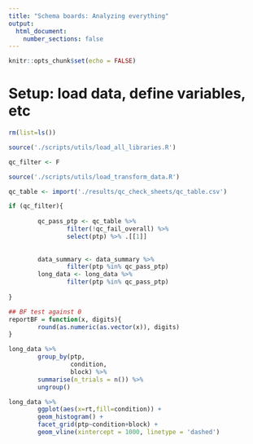 ```yaml
---
title: "Schema boards: Analyzing everything"
output:
  html_document:
    number_sections: false
---
```


```r
knitr::opts_chunk$set(echo = FALSE)
```

# Setup: load data, define variables, etc

```r

rm(list=ls())

source('./scripts/utils/load_all_libraries.R')

qc_filter <- F

source('./scripts/utils/load_transform_data.R')

qc_table <- import('./results/qc_check_sheets/qc_table.csv')

if (qc_filter){
        
        qc_pass_ptp <- qc_table %>%
                filter(!qc_fail_overall) %>%
                select(ptp) %>% .[[1]]
        
        
        data_summary <- data_summary %>%
                filter(ptp %in% qc_pass_ptp)
        long_data <- long_data %>%
                filter(ptp %in% qc_pass_ptp)        
        
}

## BF test against 0 
reportBF = function(x, digits){
        round(as.numeric(as.vector(x)), digits)
}

```

```r

long_data %>%
        group_by(ptp,
                 condition,
                 block) %>%
        summarise(n_trials = n()) %>%
        ungroup()

```

```r

long_data %>%
        ggplot(aes(x=rt,fill=condition)) +
        geom_histogram() +
        facet_grid(ptp~condition+block) +
        geom_vline(xintercept = 1000, linetype = 'dashed')





```

